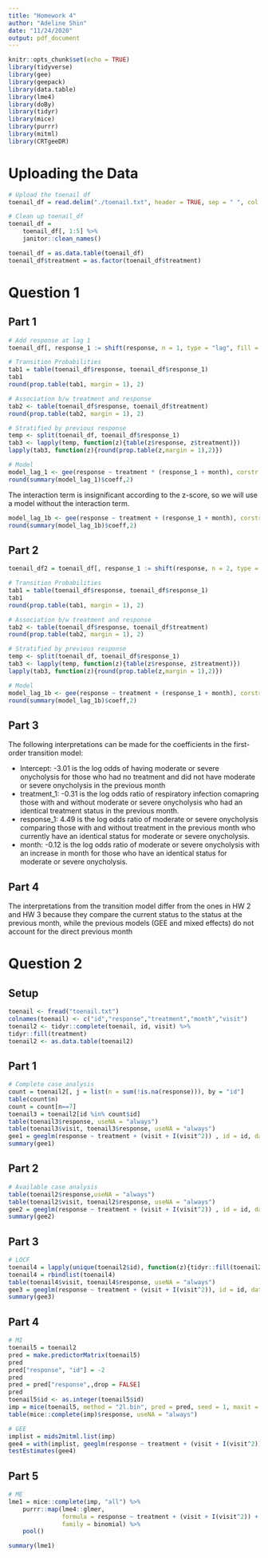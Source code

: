 ```yaml
---
title: "Homework 4"
author: "Adeline Shin"
date: "11/24/2020"
output: pdf_document
---
```


```r
knitr::opts_chunk$set(echo = TRUE)
library(tidyverse)
library(gee)
library(geepack)
library(data.table)
library(lme4)
library(doBy)
library(tidyr)
library(mice)
library(purrr)
library(mitml)
library(CRTgeeDR)
```

# Uploading the Data
```r
# Upload the toenail df
toenail_df = read.delim("./toenail.txt", header = TRUE, sep = " ", col.names = c("Subject ID", "Response", "Treatment", "Month", "Visit", "X1", "X2", "X3"))

# Clean up toenail_df
toenail_df =
    toenail_df[, 1:5] %>% 
    janitor::clean_names()

toenail_df = as.data.table(toenail_df)
toenail_df$treatment = as.factor(toenail_df$treatment)
```

# Question 1
## Part 1
```r
# Add response at lag 1
toenail_df[, response_1 := shift(response, n = 1, type = "lag", fill = NA), by = "subject_id"]

# Transition Probabilities
tab1 = table(toenail_df$response, toenail_df$response_1)
tab1
round(prop.table(tab1, margin = 1), 2)

# Association b/w treatment and response
tab2 <- table(toenail_df$response, toenail_df$treatment)
round(prop.table(tab2, margin = 1), 2)

# Stratified by previous response
temp <- split(toenail_df, toenail_df$response_1)
tab3 <- lapply(temp, function(z){table(z$response, z$treatment)})
lapply(tab3, function(z){round(prop.table(z,margin = 1),2)})

# Model
model_lag_1 <- gee(response ~ treatment * (response_1 + month), corstr = "independence",family = binomial("logit"), id = subject_id, data = toenail_df)
round(summary(model_lag_1)$coeff,2)
```
The interaction term is insignificant according to the z-score, so we will use a model without the interaction term.

```r
model_lag_1b <- gee(response ~ treatment + (response_1 + month), corstr = "independence",family = binomial("logit"), id = subject_id, data = toenail_df)
round(summary(model_lag_1b)$coeff,2)
```

## Part 2
```r
toenail_df2 = toenail_df[, response_1 := shift(response, n = 2, type = "lag", fill = NA), by = "subject_id"]

# Transition Probabilities
tab1 = table(toenail_df$response, toenail_df$response_1)
tab1
round(prop.table(tab1, margin = 1), 2)

# Association b/w treatment and response
tab2 <- table(toenail_df$response, toenail_df$treatment)
round(prop.table(tab2, margin = 1), 2)

# Stratified by previous response
temp <- split(toenail_df, toenail_df$response_1)
tab3 <- lapply(temp, function(z){table(z$response, z$treatment)})
lapply(tab3, function(z){round(prop.table(z,margin = 1),2)})

# Model
model_lag_1b <- gee(response ~ treatment + (response_1 + month), corstr = "independence",family = binomial("logit"), id = subject_id, data = toenail_df)
round(summary(model_lag_1b)$coeff,2)
```

## Part 3
The following interpretations can be made for the coefficients in the first-order transition model: 

* Intercept: -3.01 is the log odds of having moderate or severe onycholysis for those who had no treatment and did not have moderate or severe onycholysis in the previous month
* treatment_1: -0.31 is the log odds ratio of respiratory infection comapring those with and without moderate or severe onycholysis who had an identical treatment status in the previous month.
* response_1: 4.49 is the log odds ratio of moderate or severe onycholysis comparing those with and without treatment in the previous month who currently have an identical status for moderate or severe onycholysis.
* month: -0.12 is the log odds ratio of moderate or severe onycholysis with an increase in month for those who have an identical status for moderate or severe onycholysis.

## Part 4
The interpretations from the transition model differ from the ones in HW 2 and HW 3 because they compare the current status to the status at the previous month, while the previous models (GEE and mixed effects) do not account for the direct previous month

# Question 2
## Setup
```r
toenail <- fread("toenail.txt")
colnames(toenail) <- c("id","response","treatment","month","visit")
toenail2 <- tidyr::complete(toenail, id, visit) %>%
tidyr::fill(treatment)
toenail2 <- as.data.table(toenail2)
```

## Part 1
```r
# Complete case analysis 
count = toenail2[, j = list(n = sum(!is.na(response))), by = "id"]
table(count$n)
count = count[n==7]
toenail3 = toenail2[id %in% count$id]
table(toenail3$response, useNA = "always")
table(toenail3$visit, toenail3$response, useNA = "always")
gee1 = geeglm(response ~ treatment + (visit + I(visit^2)) , id = id, data = toenail3, family = binomial(link = "logit"), corstr = "unstructured")
summary(gee1)
```

## Part 2
```r
# Available case analysis 
table(toenail2$response,useNA = "always")
table(toenail2$visit, toenail2$response, useNA = "always")
gee2 = geeglm(response ~ treatment + (visit + I(visit^2)) , id = id, data = toenail2, family = binomial(link = "logit"), corstr = "unstructured")
summary(gee2)
```

## Part 3
```r
# LOCF
toenail4 = lapply(unique(toenail2$id), function(z){tidyr::fill(toenail2[id == z], treatment)})
toenail4 = rbindlist(toenail4)
table(toenail4$visit, toenail4$response, useNA = "always")
gee3 = geeglm(response ~ treatment + (visit + I(visit^2)), id = id, data = toenail4, family = binomial(link = "logit"), corstr = "unstructured")
summary(gee3)
```

## Part 4
```r
# MI 
toenail5 = toenail2
pred = make.predictorMatrix(toenail5)
pred 
pred["response", "id"] = -2
pred
pred = pred["response",,drop = FALSE]
pred
toenail5$id <- as.integer(toenail5$id)
imp = mice(toenail5, method = "2l.bin", pred = pred, seed = 1, maxit = 1, m = 5, print = FALSE, blocks = list(c("response")))
table(mice::complete(imp)$response, useNA = "always")

# GEE
implist = mids2mitml.list(imp)
gee4 = with(implist, geeglm(response ~ treatment + (visit + I(visit^2)), id = id, family = binomial, corstr = "unstructured"))
testEstimates(gee4)
```

## Part 5
```r
# ME
lme1 = mice::complete(imp, "all") %>%
    purrr::map(lme4::glmer,
               formula = response ~ treatment + (visit + I(visit^2)) + (1 | id),
               family = binomial) %>%
    pool()

summary(lme1)
```
